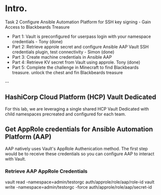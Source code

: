 # Intro.

Task 2 Configure Ansible Automation Platform for SSH key signing - Gain Access to Blackbeards Treasure

* Part 1: Vault is preconfigured for userpass login with your namespace credentials - Tony (done)
* Part 2: Retrieve approle secret and configure Ansible AAP Vault SSH credentials plugin, test connectivity - Simon (done)
* Part 3: Create machine credentials in Ansible AAP
* Part 4: Retrieve KV secret from Vault using approle. Tony (done)
* Part 5: Complete the challenge in Minecraft to find Blackbeards treasure. unlock the chest and fin Blackbeards treasure

--

## HashiCorp Cloud Platform (HCP) Vault Dedicated
For this lab, we are leveraging a single shared HCP Vault Dedicated with child namespaces precreated and configured for each team.

## Get AppRole credentials for Ansible Automation Platform (AAP)
AAP natively uses Vault's AppRole Authenication method. The first step would be to receive these credentials so you can configure AAP to interact with Vault.

### Retrieve AAP AppRole Credentials

vault read -namespace=admin/testorgc auth/approle/role/aap/role-id
vault write -namespace=admin/testorgc -force auth/approle/role/aap/secret-id